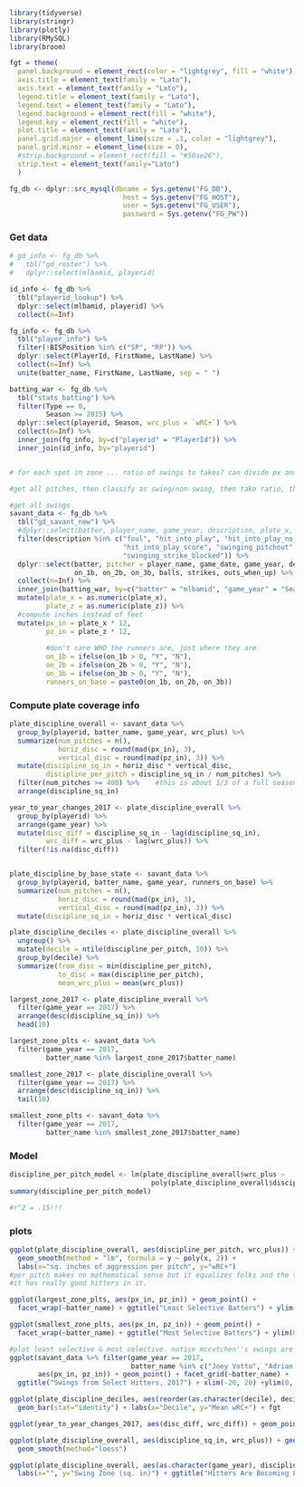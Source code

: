 ```r


library(tidyverse)
library(stringr)
library(plotly)
library(RMySQL)
library(broom)

fgt = theme(
  panel.background = element_rect(color = "lightgrey", fill = "white"),
  axis.title = element_text(family = "Lato"),
  axis.text = element_text(family = "Lato"),
  legend.title = element_text(family = "Lato"),
  legend.text = element_text(family = "Lato"),
  legend.background = element_rect(fill = "white"),
  legend.key = element_rect(fill = "white"),
  plot.title = element_text(family = "Lato"),
  panel.grid.major = element_line(size = .1, color = "lightgrey"),
  panel.grid.minor = element_line(size = 0),
  #strip.background = element_rect(fill = "#50ae26"),
  strip.text = element_text(family="Lato")
  )

fg_db <- dplyr::src_mysql(dbname = Sys.getenv("FG_DB"), 
                            host = Sys.getenv("FG_HOST"), 
                            user = Sys.getenv("FG_USER"),
                            password = Sys.getenv("FG_PW"))
```

### Get data

```r

# gd_info <- fg_db %>%
#   tbl("gd_roster") %>%
#   dplyr::select(mlbamid, playerid)

id_info <- fg_db %>%
  tbl("playerid_lookup") %>%
  dplyr::select(mlbamid, playerid) %>%
  collect(n=Inf)

fg_info <- fg_db %>%
  tbl("player_info") %>%
  filter(!BISPosition %in% c("SP", "RP")) %>%
  dplyr::select(PlayerId, FirstName, LastName) %>%
  collect(n=Inf) %>%
  unite(batter_name, FirstName, LastName, sep = " ")

batting_war <- fg_db %>%
  tbl("stats_batting") %>%
  filter(Type == 0, 
         Season >= 2015) %>%
  dplyr::select(playerid, Season, wrc_plus = `wRC+`) %>%
  collect(n=Inf) %>%
  inner_join(fg_info, by=c("playerid" = "PlayerId")) %>%
  inner_join(id_info, by="playerid")


# for each spot in zone ... ratio of swings to takes? can divide px and pz into deciles to compute zones ... 

#get all pitches, then classify as swing/non-swing, then take ratio, then split by baserunner situation

#get all swings
savant_data <- fg_db %>%
  tbl("gd_savant_new") %>%
  #dplyr::select(batter, player_name, game_year, description, plate_x, plate_z) %>%
  filter(description %in% c("foul", "hit_into_play", "hit_into_play_no_out",
                            "hit_into_play_score", "swinging_pitchout", "swinging_strike",
                            "swinging_strike_blocked")) %>%
  dplyr::select(batter, pitcher = player_name, game_date, game_year, description, plate_x, plate_z,
                on_1b, on_2b, on_3b, balls, strikes, outs_when_up) %>%
  collect(n=Inf) %>%
  inner_join(batting_war, by=c("batter" = "mlbamid", "game_year" = "Season")) %>%
  mutate(plate_x = as.numeric(plate_x),
         plate_z = as.numeric(plate_z)) %>%
  #compute inches instead of feet
  mutate(px_in = plate_x * 12,
         pz_in = plate_z * 12,
         
         #don't care WHO the runners are, just where they are
         on_1b = ifelse(on_1b > 0, "Y", "N"),
         on_2b = ifelse(on_2b > 0, "Y", "N"),
         on_3b = ifelse(on_3b > 0, "Y", "N"),
         runners_on_base = paste0(on_1b, on_2b, on_3b))
```

### Compute plate coverage info

```r

plate_discipline_overall <- savant_data %>%
  group_by(playerid, batter_name, game_year, wrc_plus) %>%
  summarize(num_pitches = n(),
            horiz_disc = round(mad(px_in), 3),
            vertical_disc = round(mad(pz_in), 3)) %>%
  mutate(discipline_sq_in = horiz_disc * vertical_disc,
         discipline_per_pitch = discipline_sq_in / num_pitches) %>%
  filter(num_pitches >= 400) %>%    #this is about 1/3 of a full season
  arrange(discipline_sq_in)

year_to_year_changes_2017 <- plate_discipline_overall %>%
  group_by(playerid) %>%
  arrange(game_year) %>%
  mutate(disc_diff = discipline_sq_in - lag(discipline_sq_in),
         wrc_diff = wrc_plus - lag(wrc_plus)) %>%
  filter(!is.na(disc_diff))


plate_discipline_by_base_state <- savant_data %>%
  group_by(playerid, batter_name, game_year, runners_on_base) %>%
  summarize(num_pitches = n(),
            horiz_disc = round(mad(px_in), 3),
            vertical_disc = round(mad(pz_in), 3)) %>%
  mutate(discipline_sq_in = horiz_disc * vertical_disc)

plate_discipline_deciles <- plate_discipline_overall %>%
  ungroup() %>%
  mutate(decile = ntile(discipline_per_pitch, 10)) %>%
  group_by(decile) %>%
  summarize(from_disc = min(discipline_per_pitch),
            to_disc = max(discipline_per_pitch),
            mean_wrc_plus = mean(wrc_plus))

largest_zone_2017 <- plate_discipline_overall %>%
  filter(game_year == 2017) %>%
  arrange(desc(discipline_sq_in)) %>%
  head(10)

largest_zone_plts <- savant_data %>%
  filter(game_year == 2017,
         batter_name %in% largest_zone_2017$batter_name) 

smallest_zone_2017 <- plate_discipline_overall %>%
  filter(game_year == 2017) %>%
  arrange(desc(discipline_sq_in)) %>%
  tail(10) 

smallest_zone_plts <- savant_data %>%
  filter(game_year == 2017,
         batter_name %in% smallest_zone_2017$batter_name) 
```

### Model

```r
discipline_per_pitch_model <- lm(plate_discipline_overall$wrc_plus ~ 
                                   poly(plate_discipline_overall$discipline_per_pitch, 2))
summary(discipline_per_pitch_model)

#r^2 = .15!!!

```


### plots

```r
ggplot(plate_discipline_overall, aes(discipline_per_pitch, wrc_plus)) + geom_point() + 
  geom_smooth(method = "lm", formula = y ~ poly(x, 2)) +
  labs(x="sq. inches of aggression per pitch", y="wRC+")
#per_pitch makes no mathematical sense but it equalizes folks and the top of the list 'looks' right in that
#it has really good hitters in it.

ggplot(largest_zone_plts, aes(px_in, pz_in)) + geom_point() +
  facet_wrap(~batter_name) + ggtitle("Least Selective Batters") + ylim(0, 60) + xlim(-20, 20)

ggplot(smallest_zone_plts, aes(px_in, pz_in)) + geom_point() +
  facet_wrap(~batter_name) + ggtitle("Most Selective Batters") + ylim(0, 60) + xlim(-20, 20)

#plot least selective & most selective. notice mccutchen''s swings are far more spread out compared to hedges's
ggplot(savant_data %>% filter(game_year == 2017,
                              batter_name %in% c("Joey Votto", "Adrian Gonzalez")),
       aes(px_in, pz_in)) + geom_point() + facet_grid(~batter_name) + 
  ggtitle("Swings from Select Hitters, 2017") + xlim(-20, 20) +ylim(0, 60)

ggplot(plate_discipline_deciles, aes(reorder(as.character(decile), decile), mean_wrc_plus)) +
  geom_bar(stat="identity") + labs(x="Decile", y="Mean wRC+") + fgt

ggplot(year_to_year_changes_2017, aes(disc_diff, wrc_diff)) + geom_point()

ggplot(plate_discipline_overall, aes(discipline_sq_in, wrc_plus)) + geom_point() +
  geom_smooth(method="loess")

ggplot(plate_discipline_overall, aes(as.character(game_year), discipline_sq_in)) + geom_boxplot() + coord_flip() +
  labs(x="", y="Swing Zone (sq. in)") + ggtitle("Hitters Are Becoming Less Aggressive")
```

